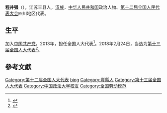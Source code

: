 '''程并强'''（{{bd|1960年||}}），江苏丰县人，[[汉族|汉族]]，[[中华人民共和国|中华人民共和国]]政治人物、[[第十二届全国人民代表大会|第十二届全国人民代表大会]]四川地区代表。

==生平 ==
加入[[中国共产党|中国共产党]]。2013年，担任全国人大代表<ref>{{cite news|title=全国人大代表信息-程并强|url= http://210.82.31.1:8084/delegate/viewDelegate.action?dbid=122235|accessdate=2013-04-05|newspaper=全国人大网}}</ref>。2018年2月24日，当选为[[第十三届全国人大代表|第十三届全国人大代表]]<ref>{{Cite web|title=（受权发布）中华人民共和国第十三届全国人民代表大会代表名单-中新网|url=http://www.chinanews.com/gn/2018/02-25/8453959.shtml|accessdate=2021-02-13|work=中新网}}</ref>。

==參考文獻==
{{reflist}}

{{DEFAULTSORT:cheng bingqiang}}
[[Category:第十二届全国人大代表|Category:第十二届全国人大代表]]
[[Category:程姓|bing]]
[[Category:豐縣人|Category:豐縣人]]
[[Category:第十三届全国人大代表|Category:第十三届全国人大代表]]
[[Category:中国政法大学校友|Category:中国政法大学校友]]
[[Category:全国劳动模范|Category:全国劳动模范]]


{{中国政治人物小作品}}